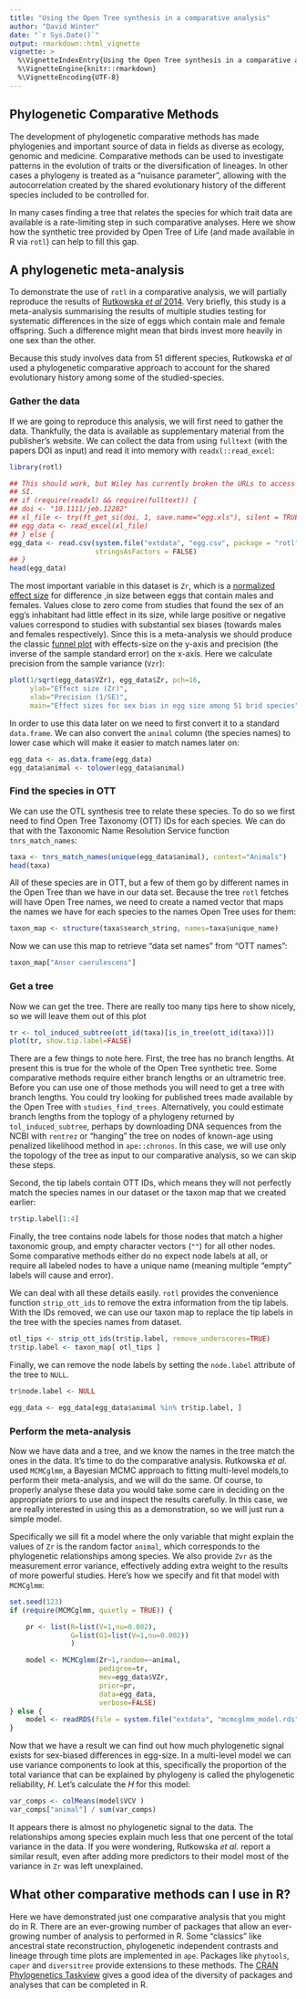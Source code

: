 ```yaml
---
title: "Using the Open Tree synthesis in a comparative analysis"
author: "David Winter"
date: "`r Sys.Date()`"
output: rmarkdown::html_vignette
vignette: >
  %\VignetteIndexEntry{Using the Open Tree synthesis in a comparative analysis}
  %\VignetteEngine{knitr::rmarkdown}
  %\VignetteEncoding{UTF-8}
---
```


## Phylogenetic Comparative Methods

The development of phylogenetic comparative methods has made phylogenies and
important source of data in fields as diverse as ecology, genomic and medicine.
Comparative  methods can be used to investigate patterns in the evolution of
traits or the diversification of lineages. In other cases a phylogeny is treated
as a "nuisance parameter", allowing with the autocorrelation created by the shared
evolutionary history of the different species included to be controlled for.

In many cases finding a tree that relates the species for which trait data are
available is a rate-limiting step in such comparative analyses. Here we show
how the synthetic tree provided by Open Tree of Life (and made available in R via
`rotl`) can help to fill this gap.

## A phylogenetic meta-analysis

To demonstrate the use of `rotl` in a comparative analysis, we will partially
reproduce the results of [Rutkowska _et al_ 2014](dx.doi.org/10.1111/jeb.12282).
Very briefly, this study is a meta-analysis summarising the results of multiple
studies testing for systematic differences in the size of eggs which contain
male and female offspring. Such a difference might mean that birds invest more
heavily in one sex than the other.

Because this study involves data from 51 different species, Rutkowska _et al_
used a phylogenetic comparative approach to account for the shared evolutionary
history among some of the studied-species.

### Gather the data

If we are going to reproduce this analysis, we will first need to gather the
data. Thankfully, the data is available as supplementary material from the
publisher's website. We can collect the data from using `fulltext` (with the
papers DOI as input) and read it into memory with `readxl::read_excel`:

```r
library(rotl)
```


```r
## This should work, but Wiley has currently broken the URLs to access the
## SI. 
## if (require(readxl) && require(fulltext)) {
## doi <- "10.1111/jeb.12282"
## xl_file <- try(ft_get_si(doi, 1, save.name="egg.xls"), silent = TRUE)    
## egg_data <- read_excel(xl_file)
## } else {
egg_data <- read.csv(system.file("extdata", "egg.csv", package = "rotl"),
                     stringsAsFactors = FALSE)
## }
head(egg_data)
```

The most important variable in this dataset is `Zr`, which is a [normalized
effect size](https://en.wikipedia.org/wiki/Fisher_transformation) for difference
,in size between eggs that contain males and females. Values close to zero come
from studies that found the sex of an egg's inhabitant had little effect in its size,
while large positive or negative values correspond to studies with substantial
sex biases (towards males and females respectively). Since this is a
meta-analysis we should produce the classic [funnel plot](https://en.wikipedia.org/wiki/Funnel_plot)
with effects-size on the y-axis and precision (the inverse of the sample
standard error) on the x-axis. Here we calculate precision from the sample
variance (`Vzr`):

```r
plot(1/sqrt(egg_data$VZr), egg_data$Zr, pch=16,
     ylab="Effect size (Zr)",
     xlab="Precision (1/SE)",
     main="Effect sizes for sex bias in egg size among 51 brid species" )
```

In order to use this data later on we need to first convert it to a standard
`data.frame`. We can also convert the `animal` column (the species names) to
lower case which will make it easier to match names later on:

```r
egg_data <- as.data.frame(egg_data)
egg_data$animal <- tolower(egg_data$animal)
```
### Find the species in OTT

We can use the OTL synthesis tree to relate these species. To do so we first need to
find Open Tree Taxonomy (OTT) IDs for each species. We can do that with the
Taxonomic Name Resolution Service function `tnrs_match_names`:

```r
taxa <- tnrs_match_names(unique(egg_data$animal), context="Animals")
head(taxa)
```

All of these species are in OTT, but a few of them go by different names in the
Open Tree than we have in our data set. Because the tree `rotl` fetches
will have Open Tree names, we need to create a named vector that maps the names
we have for each species to the names Open Tree uses for them:


```r
taxon_map <- structure(taxa$search_string, names=taxa$unique_name)
```

Now we can use this map to retrieve "data set names" from "OTT names":


```r
taxon_map["Anser caerulescens"]
```

### Get a tree

Now we can get the tree. There are really too many tips here to show nicely, so
we will leave them out of this plot

```r
tr <- tol_induced_subtree(ott_id(taxa)[is_in_tree(ott_id(taxa))])
plot(tr, show.tip.label=FALSE)
```

There are a few things to note here. First, the tree has no branch lengths.
At present this is true for the whole of the Open Tree synthetic tree. Some
comparative methods require either branch lengths or an ultrametric tree. Before
you can use one of those methods you will need to get a tree with branch
lengths. You could try looking for published trees made available by the Open
Tree with `studies_find_trees`. Alternatively, you could estimate branch lengths
from the toplogy of a phylogeny returned by `tol_induced_subtree`, perhaps by
downloading DNA sequences from the NCBI with `rentrez` or "hanging" the tree on
nodes of known-age using  penalized likelihood method in `ape::chronos`.
In this case, we will use only the topology of the tree as input to our
comparative analysis, so we can skip these steps.

Second, the tip labels contain OTT IDs, which means they will not perfectly
match the species names in our dataset or the taxon map that we created earlier:


```r
tr$tip.label[1:4]
```

Finally, the tree contains node labels for those nodes that match a higher taxonomic
group, and empty character vectors (`""`) for all other nodes. Some
comparative methods either do no expect node labels at all, or require all
labeled nodes to have a unique name (meaning multiple "empty" labels will cause
and error).

We can deal with all these details easily. `rotl` provides  the convenience
function `strip_ott_ids` to remove the extra information from the tip labels.
With the IDs removed, we can use our taxon map to replace the tip labels in the tree
with the species names from dataset.



```r
otl_tips <- strip_ott_ids(tr$tip.label, remove_underscores=TRUE)
tr$tip.label <- taxon_map[ otl_tips ]
```

Finally, we can remove the node labels by setting the `node.label` attribute of
the tree to `NULL`.

```r
tr$node.label <- NULL
```

```r
egg_data <- egg_data[egg_data$animal %in% tr$tip.label, ]
```


### Perform the meta-analysis


Now we have data and a tree, and we know the names in the tree match the ones in
the data. It's time to do the comparative analysis. Rutkowska _et al_. used `MCMCglmm`, a
Bayesian MCMC approach to fitting multi-level models,to perform their meta-analysis,
and we will do the same. Of course, to properly analyse these data you would
take some care in deciding on the appropriate priors to use and inspect the
results carefully. In this case, we are really interested in using this as a
demonstration, so we will just run a simple model.

Specifically we sill fit a model where the only variable that might explain the
values of `Zr` is the random factor `animal`, which corresponds to the
phylogenetic relationships among species. We also provide `Zvr` as the measurement
error variance, effectively adding extra weight to the results of more powerful
studies. Here's how we specify and fit that model with `MCMCglmm`:


```r
set.seed(123)
if (require(MCMCglmm, quietly = TRUE)) {

    pr <- list(R=list(V=1,nu=0.002),
               G=list(G1=list(V=1,nu=0.002))
               )

    model <- MCMCglmm(Zr~1,random=~animal,
                      pedigree=tr,
                      mev=egg_data$VZr,
                      prior=pr,
                      data=egg_data,
                      verbose=FALSE)
} else {
    model <- readRDS(file = system.file("extdata", "mcmcglmm_model.rds", package = "rotl"))
}
```


Now that we have a result we can find out how much phylogenetic signal exists
for sex-biased differences in egg-size. In a multi-level model we can use variance
components to look at this, specifically the proportion of the total variance
that can be explained by phylogeny is called the phylogenetic reliability, _H_. Let's
calculate the _H_ for this model:


```r
var_comps <- colMeans(model$VCV )
var_comps["animal"] / sum(var_comps)
```

It appears there is almost no phylogenetic signal to the data.
The relationships among species explain much less that one percent of the total
variance in the data. If you were wondering,  Rutkowska _et al_. report a similar result,
even after adding more predictors to their model most of the variance in `Zr`
was left unexplained.

## What other comparative methods can I use in R?

Here we have demonstrated just one comparative analysis that you might do in R.
There are an ever-growing number of packages that allow an ever-growing number
of analysis to performed in R. Some "classics" like ancestral state
reconstruction,  phylogenetic independent contrasts and lineage through time plots
are implemented in `ape`. Packages like `phytools`, `caper` and `diversitree`
provide extensions to these methods.  The [CRAN Phylogenetics Taskview](https://CRAN.R-project.org/view=Phylogenetics)
gives a good idea of the diversity of packages and analyses that can be
completed in R.
